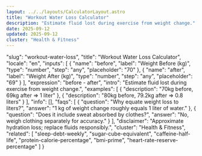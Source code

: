 ```yaml
---
layout: ../../layouts/CalculatorLayout.astro
title: "Workout Water Loss Calculator"
description: "Estimate fluid lost during exercise from weight change."
date: 2025-09-12
updated: 2025-09-12
cluster: "Health & Fitness"
---
```


  "slug": "workout-water-loss",
  "title": "Workout Water Loss Calculator",
  "locale": "en",
  "inputs": [
    {
      "name": "before",
      "label": "Weight Before (kg)",
      "type": "number",
      "step": "any",
      "placeholder": "70"
    },
    {
      "name": "after",
      "label": "Weight After (kg)",
      "type": "number",
      "step": "any",
      "placeholder": "69"
    }
  ],
  "expression": "before - after",
  "intro": "Estimate fluid lost during exercise from weight change.",
  "examples": [
    {
      "description": "70kg before, 69kg after ⇒ 1 liter"
    },
    {
      "description": "80kg before, 79.2kg after ⇒ 0.8 liters"
    }
  ],
  "info": [],
  "faqs": [
    {
      "question": "Why equate weight loss to liters?",
      "answer": "1 kg of weight change roughly equals 1 liter of water."
    },
    {
      "question": "Does it include sweat absorbed by clothes?",
      "answer": "No, weigh clothing separately for accuracy."
    }
  ],
  "disclaimer": "Approximate hydration loss; replace fluids responsibly.",
  "cluster": "Health & Fitness",
  "related": [
    "sleep-debt-weekly",
    "sugar-cube-equivalent",
    "caffeine-half-life",
    "protein-calorie-percentage",
    "bmi-prime",
    "heart-rate-reserve-percentage"
  ]
}

<Calculator schema={schema} />
